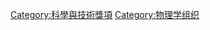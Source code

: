 {{Catnav|頁面分類|人类社会|競賽|獎項}}
{{Catnav|頁面分類|人类社会|獎勵|獎項}}

[[Category:科學與技術獎項|Category:科學與技術獎項]]
[[Category:物理学组织|Category:物理学组织]]